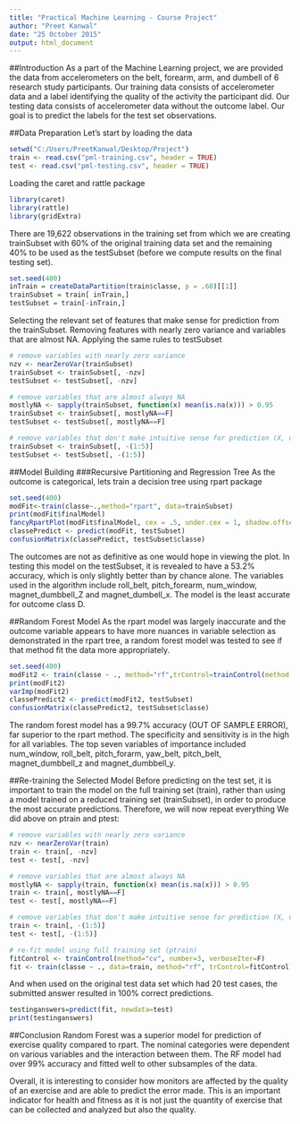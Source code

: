 ```yaml
---
title: "Practical Machine Learning - Course Project"
author: "Preet Kanwal"
date: "25 October 2015"
output: html_document
---
```

##Introduction
As a part of the Machine Learning project, we are provided the data from accelerometers on the belt, forearm, arm, and dumbell of 6 research study participants. Our training data consists of accelerometer data and a label identifying the quality of the activity the participant did. Our testing data consists of accelerometer data without the outcome label. Our goal is to predict the labels for the test set observations.

##Data Preparation
Let's start by loading the data
```r
setwd("C:/Users/PreetKanwal/Desktop/Project")
train <- read.csv("pml-training.csv", header = TRUE)
test <- read.csv("pml-testing.csv", header = TRUE)
```
Loading the caret and rattle package
```r
library(caret)
library(rattle)
library(gridExtra)
```
There are 19,622 observations in the training set from which we are creating trainSubset with 60% of the original training data set and the remaining 40% to be used as the testSubset (before we compute results on the final testing set).
```r
set.seed(400)
inTrain = createDataPartition(train$classe, p = .60)[[1]]
trainSubset = train[ inTrain,]
testSubset = train[-inTrain,]
```

Selecting the relevant set of features that make sense for prediction from the trainSubset. Removing features with nearly zero variance and variables that are almost NA. Applying the same rules to testSubset
```r
# remove variables with nearly zero variance
nzv <- nearZeroVar(trainSubset)
trainSubset <- trainSubset[, -nzv]
testSubset <- testSubset[, -nzv]

# remove variables that are almost always NA
mostlyNA <- sapply(trainSubset, function(x) mean(is.na(x))) > 0.95
trainSubset <- trainSubset[, mostlyNA==F]
testSubset <- testSubset[, mostlyNA==F]

# remove variables that don't make intuitive sense for prediction (X, user_name, raw_timestamp_part_1, raw_timestamp_part_2, cvtd_timestamp), which happen to be the first five variables
trainSubset <- trainSubset[, -(1:5)]
testSubset <- testSubset[, -(1:5)]
```
##Model Building
###Recursive Partitioning and Regression Tree
As the outcome is categorical, lets train a decision tree using rpart package
```r
set.seed(400)
modFit<-train(classe~.,method="rpart", data=trainSubset)
print(modFit$finalModel)
fancyRpartPlot(modFit$finalModel, cex = .5, under.cex = 1, shadow.offset = 0)
classePredict <- predict(modFit, testSubset)
confusionMatrix(classePredict, testSubset$classe)
```
The outcomes are not as definitive as one would hope in viewing the plot. In testing this model on the testSubset, it is revealed to have a 53.2% accuracy, which is only slightly better than by chance alone. The variables used in the algorithm include roll_belt, pitch_forearm, num_window, magnet_dumbbell_Z and magnet_dumbell_x. The model is the least accurate for outcome class D.

##Random Forest Model
As the rpart model was largely inaccurate and the outcome variable appears to have more nuances in variable selection as demonstrated in the rpart tree, a random forest model was tested to see if that method fit the data more appropriately.

```r
set.seed(400)
modFit2 <- train(classe ~ ., method="rf",trControl=trainControl(method = "cv", number = 4), data=trainSubset)
print(modFit2)
varImp(modFit2)
classePredict2 <- predict(modFit2, testSubset)
confusionMatrix(classePredict2, testSubset$classe)
```
The random forest model has a 99.7% accuracy (OUT OF SAMPLE ERROR), far superior to the rpart method. The specificity and sensitivity is in the high for all variables. The top seven variables of importance included num_window, roll_belt, pitch_forarm, yaw_belt, pitch_belt, magnet_dumbbell_z and magnet_dumbbell_y.

##Re-training the Selected Model
Before predicting on the test set, it is important to train the model on the full training set (train), rather than using a model trained on a reduced training set (trainSubset), in order to produce the most accurate predictions. Therefore, we will now repeat everything We did above on ptrain and ptest:

```r
# remove variables with nearly zero variance
nzv <- nearZeroVar(train)
train <- train[, -nzv]
test <- test[, -nzv]

# remove variables that are almost always NA
mostlyNA <- sapply(train, function(x) mean(is.na(x))) > 0.95
train <- train[, mostlyNA==F]
test <- test[, mostlyNA==F]

# remove variables that don't make intuitive sense for prediction (X, user_name, raw_timestamp_part_1, raw_timestamp_part_2, cvtd_timestamp), which happen to be the first five variables
train <- train[, -(1:5)]
test <- test[, -(1:5)]

# re-fit model using full training set (ptrain)
fitControl <- trainControl(method="cv", number=3, verboseIter=F)
fit <- train(classe ~ ., data=train, method="rf", trControl=fitControl)
```
And when used on the original test data set which had 20 test cases, the submitted answer resulted in 100% correct predictions.
```r
testinganswers=predict(fit, newdata=test)
print(testinganswers)
```
##Conclusion
Random Forest was a superior model for prediction of exercise quality compared to rpart. The nominal categories were dependent on various variables and the interaction between them. The RF model had over 99% accuracy and fitted well to other subsamples of the data.

Overall, it is interesting to consider how monitors are affected by the quality of an exercise and are able to predict the error made. This is an important indicator for health and fitness as it is not just the quantity of exercise that can be collected and analyzed but also the quality.
